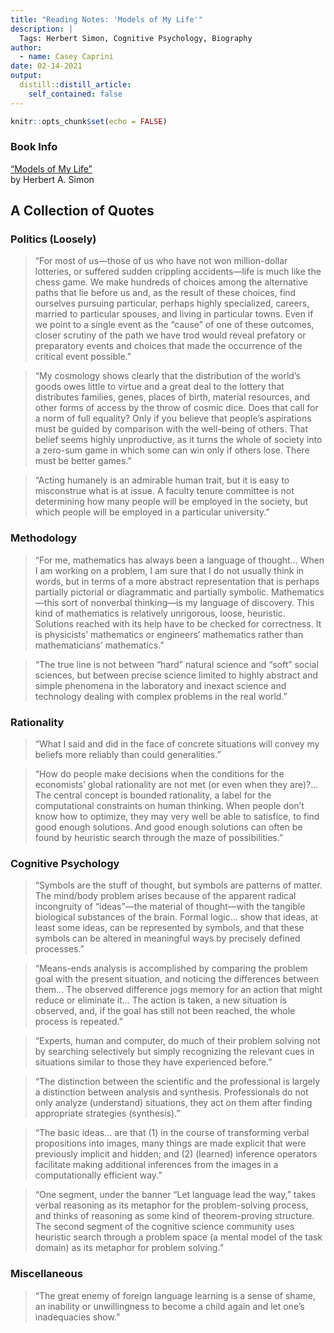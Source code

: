 ```yaml
---
title: "Reading Notes: 'Models of My Life'"
description: |
  Tags: Herbert Simon, Cognitive Psychology, Biography
author:
  - name: Casey Caprini
date: 02-14-2021
output:
  distill::distill_article:
    self_contained: false
---
```



```r
knitr::opts_chunk$set(echo = FALSE)
```

### Book Info

[“Models of My Life”](https://www.amazon.com/Models-My-Life-MIT-Press/dp/026269185X)  
by Herbert A. Simon  

## A Collection of Quotes

### Politics (Loosely)

> “For most of us---those of us who have not won million-dollar lotteries, or suffered sudden crippling accidents---life is much like the chess game. We make hundreds of choices among the alternative paths that lie before us and, as the result of these choices, find ourselves pursuing particular, perhaps highly specialized, careers, married to particular spouses, and living in particular towns. Even if we point to a single event as the “cause” of one of these outcomes, closer scrutiny of the path we have trod would reveal prefatory or preparatory events and choices that made the occurrence of the critical event possible.”  

> “My cosmology shows clearly that the distribution of the world’s goods owes little to virtue and a great deal to the lottery that distributes families, genes, places of birth, material resources, and other forms of access by the throw of cosmic dice. Does that call for a norm of full equality? Only if you believe that people’s aspirations must be guided by comparison with the well-being of others. That belief seems highly unproductive, as it turns the whole of society into a zero-sum game in which some can win only if others lose. There must be better games.”  

> “Acting humanely is an admirable human trait, but it is easy to misconstrue what is at issue. A faculty tenure committee is not determining how many people will be employed in the society, but which people will be employed in a particular university.”  

### Methodology

> “For me, mathematics has always been a language of thought… When I am working on a problem, I am sure that I do not usually think in words, but in terms of a more abstract representation that is perhaps partially pictorial or diagrammatic and partially symbolic. Mathematics---this sort of nonverbal thinking---is my language of discovery. This kind of mathematics is relatively unrigorous, loose, heuristic. Solutions reached with its help have to be checked for correctness. It is physicists’ mathematics or engineers’ mathematics rather than mathematicians’ mathematics.”  

> “The true line is not between “hard” natural science and “soft” social sciences, but between precise science limited to highly abstract and simple phenomena in the laboratory and inexact science and technology dealing with complex problems in the real world.”  

### Rationality

> “What I said and did in the face of concrete situations will convey my beliefs more reliably than could generalities.”  

> “How do people make decisions when the conditions for the economists’ global rationality are not met (or even when they are)?... The central concept is bounded rationality, a label for the computational constraints on human thinking. When people don’t know how to optimize, they may very well be able to satisfice, to find good enough solutions. And good enough solutions can often be found by heuristic search through the maze of possibilities.”  

### Cognitive Psychology

> “Symbols are the stuff of thought, but symbols are patterns of matter. The mind/body problem arises because of the apparent radical incongruity of “ideas”---the material of thought---with the tangible biological substances of the brain. Formal logic… show that ideas, at least some ideas, can be represented by symbols, and that these symbols can be altered in meaningful ways by precisely defined processes.”  

> “Means-ends analysis is accomplished by comparing the problem goal with the present situation, and noticing the differences between them… The observed difference jogs memory for an action that might reduce or eliminate it… The action is taken, a new situation is observed, and, if the goal has still not been reached, the whole process is repeated.”  

> “Experts, human and computer, do much of their problem solving not by searching selectively but simply recognizing the relevant cues in situations similar to those they have experienced before.”  

> “The distinction between the scientific and the professional is largely a distinction between analysis and synthesis. Professionals do not only analyze (understand) situations, they act on them after finding appropriate strategies (synthesis).”  

> “The basic ideas… are that (1) in the course of transforming verbal propositions into images, many things are made explicit that were previously implicit and hidden; and (2) (learned) inference operators facilitate making additional inferences from the images in a computationally efficient way.”  

> “One segment, under the banner “Let language lead the way,” takes verbal reasoning as its metaphor for the problem-solving process, and thinks of reasoning as some kind of theorem-proving structure. The second segment of the cognitive science community uses heuristic search through a problem space (a mental model of the task domain) as its metaphor for problem solving.”  

### Miscellaneous

> “The great enemy of foreign language learning is a sense of shame, an inability or unwillingness to become a child again and let one’s inadequacies show.”  

